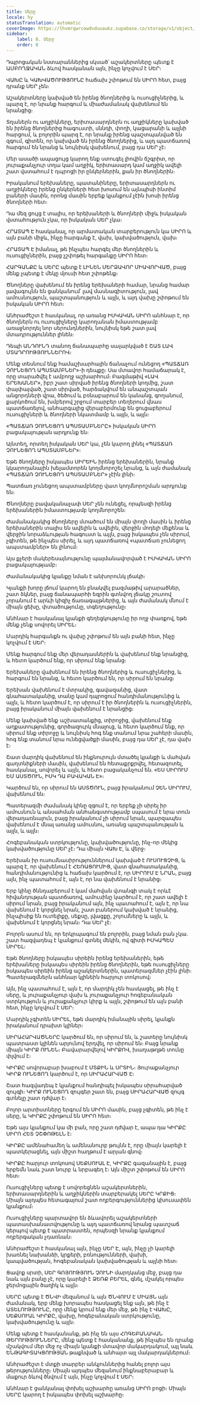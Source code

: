 ```yaml
---
title: Սերը
locale: hy
statusTranslation: automatic
coverImage: https://lhvmrqwrcowdvduuaukz.supabase.co/storage/v1/object/public/strapi-uploads/small_cover-educacion-fundamental.webp-2d51a7828a2b1309555be27f7e2a61a0.webp
sidebar:
    label: 8. Սերը
    order: 8
---
```

Դպրոցական նստարաններից սկսած՝ աշակերտները պետք է ԱՄԲՈՂՋԱԿԱՆ ձևով հասկանան այն, ինչը կոչվում է ՍԵՐ։

ՎԱԽԸ և ԿԱԽՎԱԾՈՒԹՅՈՒՆԸ հաճախ շփոթում են ՍԻՐՈ հետ, բայց դրանք ՍԵՐ չեն։

Աշակերտները կախված են իրենց ծնողներից և ուսուցիչներից, և պարզ է, որ նրանք հարգում և միաժամանակ վախենում են նրանցից։

Տղաներն ու աղջիկները, երիտասարդներն ու աղջիկները կախված են իրենց ծնողներից հագուստի, սննդի, փողի, կացարանի և այլնի հարցում, և բոլորին պարզ է, որ նրանք իրենց պաշտպանված են զգում, գիտեն, որ կախված են իրենց ծնողներից, և այդ պատճառով հարգում են նրանց և նույնիսկ վախենում, բայց դա ՍԵՐ չէ։

Մեր ասածի ապացույց կարող ենք ստուգել լիովին ճշգրիտ, որ յուրաքանչյուր տղա կամ աղջիկ, երիտասարդ կամ աղջիկ ավելի շատ վստահում է դպրոցի իր ընկերներին, քան իր ծնողներին։

Իրականում երեխաները, պատանիները, երիտասարդներն ու աղջիկները իրենց ընկերների հետ խոսում են այնպիսի ինտիմ բաների մասին, որոնց մասին երբեք կյանքում չէին խոսի իրենց ծնողների հետ։

Դա մեզ ցույց է տալիս, որ երեխաների և ծնողների միջև իսկական վստահություն չկա, որ իսկական ՍԵՐ չկա։

ՀՐԱՏԱՊ Է հասկանալ, որ արմատական տարբերություն կա ՍԻՐՈ և այն բանի միջև, ինչը հարգանք է, վախ, կախվածություն, վախ։

ՀՐԱՏԱՊ Է իմանալ, թե ինչպես հարգել մեր ծնողներին և ուսուցիչներին, բայց չշփոթել հարգանքը ՍԻՐՈ հետ։

ՀԱՐԳԱՆՔԸ և ՍԵՐԸ պետք է ԼԻՆԵՆ ՄԵՐՁԱՎՈՐ ՄԻԱՎՈՐՎԱԾ, բայց մենք չպետք է մեկը մյուսի հետ շփոթենք։

Ծնողները վախենում են իրենց երեխաների համար, նրանց համար լավագույնն են ցանկանում՝ լավ մասնագիտություն, լավ ամուսնություն, պաշտպանություն և այլն, և այդ վախը շփոթում են իսկական ՍԻՐՈ հետ։

Անհրաժեշտ է հասկանալ, որ առանց ԻՍԿԱԿԱՆ ՍԻՐՈ անհնար է, որ ծնողներն ու ուսուցիչները կարողանան իմաստությամբ առաջնորդել նոր սերունդներին, նույնիսկ եթե շատ լավ մտադրություններ լինեն։

Դեպի ԱՆԴՈՒՆԴ տանող ճանապարհը սալարկված է ՇԱՏ ԼԱՎ ՄՏԱԴՐՈՒԹՅՈՒՆՆԵՐՈՎ։

Մենք տեսնում ենք համաշխարհային ճանաչում ունեցող «ՊԱՏՃԱՌ ՉՈՒՆԵՑՈՂ ԱՊՍՏԱՄԲՆԵՐ»-ի դեպքը։ Սա մտավոր համաճարակ է, որը տարածվել է ամբողջ աշխարհում։ Բազմաթիվ «ԼԱՎ ԵՐԵԽԱՆԵՐ», իբր շատ սիրված իրենց ծնողների կողմից, շատ փայփայված, շատ սիրված, հարձակվում են անպաշտպան անցորդների վրա, ծեծում և բռնաբարում են կանանց, գողանում, քարկոծում են, խմբերով շրջում տարբեր տեղերում վնաս պատճառելով, անհարգալից վերաբերմունք են ցուցաբերում ուսուցիչների և ծնողների նկատմամբ և այլն, և այլն։

«ՊԱՏՃԱՌ ՉՈՒՆԵՑՈՂ ԱՊՍՏԱՄԲՆԵՐԸ» իսկական ՍԻՐՈ բացակայության արդյունք են։

Այնտեղ, որտեղ իսկական ՍԵՐ կա, չեն կարող լինել «ՊԱՏՃԱՌ ՉՈՒՆԵՑՈՂ ԱՊՍՏԱՄԲՆԵՐ»։

Եթե ծնողները իսկապես ՍԻՐԵԻՆ իրենց երեխաներին, նրանք կկարողանային խելամտորեն կողմնորոշել նրանց, և այն ժամանակ «ՊԱՏՃԱՌ ՉՈՒՆԵՑՈՂ ԱՊՍՏԱՄԲՆԵՐ» չէին լինի։

Պատճառ չունեցող ապստամբները վատ կողմնորոշման արդյունք են։

Ծնողները բավականաչափ ՍԵՐ չեն ունեցել, որպեսզի իրենց երեխաներին իմաստությամբ կողմնորոշեն։

Ժամանակակից ծնողները մտածում են միայն փողի մասին և իրենց երեխաներին տալիս են ավելին և ավելին, վերջին մոդելի մեքենա և վերջին նորաձևության հագուստ և այլն, բայց իսկապես չեն սիրում, չգիտեն, թե ինչպես սիրել, և այդ պատճառով «պատճառ չունեցող ապստամբներ» են լինում։

Այս քչերի մակերեսայնությունը պայմանավորված է ԻՍԿԱԿԱՆ ՍԻՐՈ բացակայությամբ։

Ժամանակակից կյանքը նման է անխորունկ լճակի։

Կյանքի խորը լճում կարող են բնակվել բազմաթիվ արարածներ, շատ ձկներ, բայց ճանապարհի եզրին գտնվող լճակը շուտով չորանում է արևի կիզիչ ճառագայթներից, և այն ժամանակ մնում է միայն ցեխը, փտածությունը, տգեղությունը։

Անհնար է հասկանալ կյանքի գեղեցկությունը իր ողջ փառքով, եթե մենք չենք սովորել ՍԻՐԵԼ։

Մարդիկ հարգանքն ու վախը շփոթում են այն բանի հետ, ինչը կոչվում է ՍԵՐ։

Մենք հարգում ենք մեր վերադասներին և վախենում ենք նրանցից, և հետո կարծում ենք, որ սիրում ենք նրանց։

Երեխաները վախենում են իրենց ծնողներից և ուսուցիչներից, և հարգում են նրանց, և հետո կարծում են, որ սիրում են նրանց։

Երեխան վախենում է մտրակից, գավազանից, վատ գնահատականից, տանը կամ դպրոցում հանդիմանությունից և այլն, և հետո կարծում է, որ սիրում է իր ծնողներին և ուսուցիչներին, բայց իրականում միայն վախենում է նրանցից։

Մենք կախված ենք աշխատանքից, տիրոջից, վախենում ենք աղքատությունից, գործազուրկ մնալուց, և հետո կարծում ենք, որ սիրում ենք տիրոջը և նույնիսկ հոգ ենք տանում նրա շահերի մասին, հոգ ենք տանում նրա ունեցվածքի մասին, բայց դա ՍԵՐ չէ, դա վախ է։

Շատ մարդիկ վախենում են ինքնուրույն մտածել կյանքի և մահվան գաղտնիքների մասին, վախենում են հետաքրքրվել, հետազոտել, հասկանալ, սովորել և այլն, և հետո բացականչում են. «ԵՍ ՍԻՐՈՒՄ ԵՄ ԱՍՏԾՈՒՆ, ԻՍԿ ԴԱ ԲԱՎԱԿԱՆ Է»։

Կարծում են, որ սիրում են ԱՍՏԾՈՒՆ, բայց իրականում ՉԵՆ ՍԻՐՈՒՄ, վախենում են։

Պատերազմի ժամանակ կինը զգում է, որ երբեք չի սիրել իր ամուսնուն և անսահման անհանգստությամբ սպասում է նրա տուն վերադառնալուն, բայց իրականում չի սիրում նրան, պարզապես վախենում է մնալ առանց ամուսնու, առանց պաշտպանության և այլն, և այլն։

Հոգեբանական ստրկությունը, կախվածությունը, ինչ-որ մեկից կախվածությունը ՍԵՐ չէ։ Դա միայն ՎԱԽ Է, և վերջ։

Երեխան իր ուսումնասիրություններում կախված է ՈՒՍՈՒՑՉԻՑ, և պարզ է, որ վախենում է ՀԵՌԱՑՈՒՄԻՑ, վատ գնահատականից, հանդիմանությունից և հաճախ կարծում է, որ ՍԻՐՈՒՄ Է ՆՐԱՆ, բայց այն, ինչ պատահում է, այն է, որ նա վախենում է նրանից։

Երբ կինը ծննդաբերում է կամ մահվան վտանգի տակ է որևէ հիվանդության պատճառով, ամուսինը կարծում է, որ շատ ավելի է սիրում նրան, բայց իրականում այն, ինչ պատահում է, այն է, որ նա վախենում է կորցնել նրան, շատ բաներում կախված է նրանից, ինչպիսիք են ուտելիքը, սեքսը, լվացքը, շոյումները և այլն, և վախենում է կորցնել նրան։ Դա ՍԵՐ չէ։

Բոլորն ասում են, որ երկրպագում են բոլորին, բայց նման բան չկա. շատ հազվադեպ է կյանքում գտնել մեկին, ով գիտի ԻՍԿԱՊԵՍ ՍԻՐԵԼ։

Եթե ծնողները իսկապես սիրեին իրենց երեխաներին, եթե երեխաները իսկապես սիրեին իրենց ծնողներին, եթե ուսուցիչները իսկապես սիրեին իրենց աշակերտներին, պատերազմներ չէին լինի։ Պատերազմներն անհնար կլինեին հարյուր տոկոսով։

Այն, ինչ պատահում է, այն է, որ մարդիկ չեն հասկացել, թե ինչ է սերը, և յուրաքանչյուր վախ և յուրաքանչյուր հոգեբանական ստրկություն և յուրաքանչյուր կիրք և այլն, շփոթում են այն բանի հետ, ինչը կոչվում է ՍԵՐ։

Մարդիկ չգիտեն ՍԻՐԵԼ, եթե մարդիկ իմանային սիրել, կյանքն իրականում դրախտ կլիներ։

ՍԻՐԱՀԱՐՎԱԾՆԵՐԸ կարծում են, որ սիրում են, և շատերը նույնիսկ պատրաստ կլինեն արյունով երդվել, որ սիրում են։ Բայց նրանք միայն ԿԻՐՔ ՈՒՆԵՆ։ Բավարարվելով ԿԻՐՔՈՎ, խաղաթղթե տունը փլվում է։

ԿԻՐՔԸ սովորաբար խաբում է ՄՏՔԻՆ և ՍՐՏԻՆ։ Յուրաքանչյուր ԿԻՐՔ ՈՒՆԵՑՈՂ կարծում է, որ ՍԻՐԱՀԱՐՎԱԾ Է։

Շատ հազվադեպ է կյանքում հանդիպել իսկապես սիրահարված զույգի։ ԿԻՐՔ ՈՒՆԵՑՈՂ զույգեր շատ են, բայց ՍԻՐԱՀԱՐՎԱԾ զույգ գտնելը շատ դժվար է։

Բոլոր արտիստները երգում են ՍԻՐՈ մասին, բայց չգիտեն, թե ինչ է սերը, և ԿԻՐՔԸ շփոթում են ՍԻՐՈ հետ։

Եթե այս կյանքում կա մի բան, որը շատ դժվար է, ապա դա ԿԻՐՔԸ ՍԻՐՈ ՀԵՏ ՉՇՓՈԹԵԼՆ է։

ԿԻՐՔԸ ամենահամեղ և ամենանուրբ թույնն է, որը միայն կարելի է պատկերացնել, այն միշտ հաղթում է արյան գնով։

ԿԻՐՔԸ հարյուր տոկոսով ՍԵՔՍՈՒԱԼ Է, ԿԻՐՔԸ գազանային է, բայց երբեմն նաև շատ նուրբ և նրբագեղ է։ Այն միշտ շփոթում են ՍԻՐՈ հետ։

Ուսուցիչները պետք է սովորեցնեն աշակերտներին, երիտասարդներին և աղջիկներին տարբերակել ՍԵՐԸ ԿՐՔԻՑ։ Միայն այդպես հետագայում շատ ողբերգություններից կխուսափեն կյանքում։

Ուսուցիչները պարտավոր են ձևավորել աշակերտների պատասխանատվությունը և այդ պատճառով նրանց պատշաճ կերպով պետք է պատրաստեն, որպեսզի նրանք կյանքում ողբերգական չդառնան։

Անհրաժեշտ է հասկանալ այն, ինչը ՍԵՐ Է, այն, ինչը չի կարելի խառնել նախանձի, կրքերի, բռնությունների, վախի, կապվածության, հոգեբանական կախվածության և այլնի հետ։

Ցավոք սրտի, ՍԵՐ ԳՈՅՈՒԹՅՈՒՆ ՉՈՒՆԻ մարդկանց մեջ, բայց դա նաև այն բանը չէ, որը կարելի է ՁԵՌՔ ԲԵՐԵԼ, գնել, մշակել որպես ջերմոցային ծաղիկ և այլն։

ՍԵՐԸ պետք է ԾՆՎԻ մեզանում և այն ԾՆՎՈՒՄ Է ՄԻԱՅՆ այն ժամանակ, երբ մենք խորապես հասկացել ենք այն, թե ինչ է ԱՏԵԼՈՒԹՅՈՒՆԸ, որը մենք կրում ենք մեր մեջ, թե ինչ է ՎԱԽԸ, ՍԵՔՍՈՒԱԼ ԿԻՐՔԸ, վախը, հոգեբանական ստրկությունը, կախվածությունը և այլն։

Մենք պետք է հասկանանք, թե ինչ են այս ՀՈԳԵԲԱՆԱԿԱՆ ԹԵՐՈՒԹՅՈՒՆՆԵՐԸ, մենք պետք է հասկանանք, թե ինչպես են դրանք մշակվում մեր մեջ ոչ միայն կյանքի մտավոր մակարդակում, այլ նաև ԵՆԹԱԳԻՏԱԿՑՈՒԹՅԱՆ թաքնված և անհայտ այլ մակարդակներում։

Անհրաժեշտ է մտքի տարբեր անկյուններից հանել բոլոր այս թերությունները։ Միայն այդպես մեզանում ինքնաբերաբար և մաքուր ձևով ծնվում է այն, ինչը կոչվում է ՍԵՐ։

Անհնար է ցանկանալ փոխել աշխարհը առանց ՍԻՐՈ բոցի։ Միայն ՍԵՐԸ կարող է իսկապես փոխել աշխարհը։
